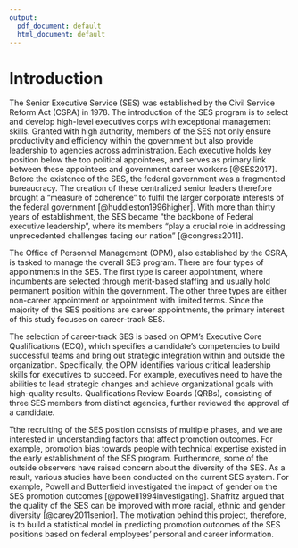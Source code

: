 ```yaml
---
output:
  pdf_document: default
  html_document: default
---
```


# Introduction

The Senior Executive Service (SES) was established by the Civil Service Reform Act (CSRA) in 1978. The introduction of the SES program is to select and develop high-level executives corps with exceptional management skills. Granted with high authority, members of the SES not only ensure productivity and efficiency within the government but also provide leadership to agencies across administration. Each executive holds key position below the top political appointees, and serves as primary link between these appointees and government career workers [@SES2017]. Before the existence of the SES, the federal government was a fragmented bureaucracy. The creation of these centralized senior leaders therefore brought a “measure of coherence” to fulfil the larger corporate interests of the federal government [@huddleston1996higher]. With more than thirty years of establishment, the SES became “the backbone of Federal executive leadership", where its members "play a crucial role in addressing unprecedented challenges facing our nation” [@congress2011].  
\hfill\break

The Office of Personnel Management (OPM), also established by the CSRA, is tasked to manage the overall SES program. There are four types of appointments in the SES. The first type is career appointment, where incumbents are selected through merit-based staffing and usually hold permanent position within the government. The other three types are either non-career appointment or appointment with limited terms. Since the majority of the SES positions are career appointments, the primary interest of this study focuses on career-track SES. 

The selection of career-track SES is based on OPM’s Executive Core Qualifications (ECQ), which specifies a candidate’s competencies to build successful teams and bring out strategic integration within and outside the organization. Specifically, the OPM identifies various critical leadership skills for executives to succeed. For example, executives need to have the abilities to lead strategic changes and achieve organizational goals with high-quality results. Qualifications Review Boards (QRBs), consisting of three SES members from distinct agencies, further reviewed the approval of a candidate.
\hfill\break

Tthe recruiting of the SES position consists of multiple phases, and we are interested in understanding factors that affect promotion outcomes. For example, promotion bias towards people with technical expertise existed in the early establishment of the SES program. Furthermore, some of the outside observers have raised concern about the diversity of the SES. As a result, various studies have been conducted on the current SES system. For example, Powell and Butterfield investigated the impact of gender on the SES promotion outcomes [@powell1994investigating]. Shafritz argued that the quality of the SES can be improved with more racial, ethnic and gender diversity [@carey2011senior]. The motivation behind this project, therefore, is to build a statistical model in predicting promotion outcomes of the SES positions based on federal employees’ personal and career information.